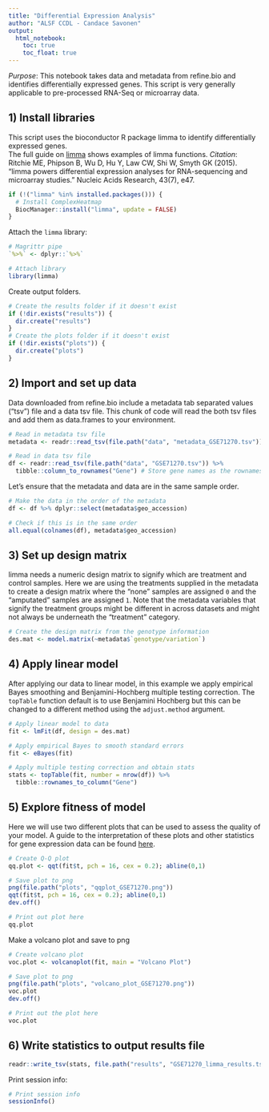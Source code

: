 ```yaml
---
title: "Differential Expression Analysis"
author: "ALSF CCDL - Candace Savonen"
output:   
  html_notebook: 
    toc: true
    toc_float: true
---
```


*Purpose*: This notebook takes data and metadata from refine.bio and identifies 
differentially expressed genes. 
This script is very generally applicable to pre-processed RNA-Seq or
microarray data.

## 1) Install libraries
This script uses the bioconductor R package limma to identify differentially 
expressed genes.  
The full guide on [limma](https://bioconductor.org/packages/release/bioc/vignettes/limma/inst/doc/usersguide.pdf) 
shows examples of limma functions. 
<i>Citation</i>: Ritchie ME, Phipson B, Wu D, Hu Y, Law CW, Shi W, Smyth GK (2015). 
“limma powers differential expression analyses for RNA-sequencing and microarray
studies.” Nucleic Acids Research, 43(7), e47. 

```r
if (!("limma" %in% installed.packages())) {
  # Install ComplexHeatmap
  BiocManager::install("limma", update = FALSE)
}
```

Attach the `limma` library:

```r
# Magrittr pipe
`%>%` <- dplyr::`%>%`

# Attach library
library(limma)
```

Create output folders.

```r
# Create the results folder if it doesn't exist
if (!dir.exists("results")) {
  dir.create("results")
}
# Create the plots folder if it doesn't exist
if (!dir.exists("plots")) {
  dir.create("plots")
}
```

## 2) Import and set up data
Data downloaded from refine.bio include a metadata tab separated values ("tsv")
file and a data tsv file. This chunk of code will read the both tsv files and 
add them as data.frames to your environment. 

```r
# Read in metadata tsv file
metadata <- readr::read_tsv(file.path("data", "metadata_GSE71270.tsv"))

# Read in data tsv file
df <- readr::read_tsv(file.path("data", "GSE71270.tsv")) %>%
  tibble::column_to_rownames("Gene") # Store gene names as the rownames for now
```

Let's ensure that the metadata and data are in the same sample order. 

```r
# Make the data in the order of the metadata
df <- df %>% dplyr::select(metadata$geo_accession)

# Check if this is in the same order
all.equal(colnames(df), metadata$geo_accession)
```

## 3) Set up design matrix
limma needs a numeric design matrix to signify which are treatment and control
samples. 
Here we are using the treatments supplied in the metadata to create
a design matrix where the "none" samples are assigned `0` and the "amputated"
samples are assigned `1`.
Note that the metadata variables that signify the treatment groups might be
different in across datasets and might not always be underneath the "treatment"
category.

```r
# Create the design matrix from the genotype information
des.mat <- model.matrix(~metadata$`genotype/variation`)
```

## 4) Apply linear model
After applying our data to linear model, in this example we apply empirical Bayes
smoothing and Benjamini-Hochberg multiple testing correction. 
The `topTable` function default is to use Benjamini Hochberg but this can be
changed to a different method using the `adjust.method` argument.

```r
# Apply linear model to data
fit <- lmFit(df, design = des.mat)

# Apply empirical Bayes to smooth standard errors
fit <- eBayes(fit)

# Apply multiple testing correction and obtain stats
stats <- topTable(fit, number = nrow(df)) %>% 
  tibble::rownames_to_column("Gene")
```

## 5) Explore fitness of model
Here we will use two different plots that can be used to assess the quality of
your model. A guide to the interpretation of these plots and other statistics for 
gene expression data can be found [here](http://www.nathalievialaneix.eu/doc/pdf/tutorial-rnaseq.pdf).

```r
# Create Q-Q plot
qq.plot <- qqt(fit$t, pch = 16, cex = 0.2); abline(0,1)

# Save plot to png
png(file.path("plots", "qqplot_GSE71270.png"))
qqt(fit$t, pch = 16, cex = 0.2); abline(0,1)
dev.off()

# Print out plot here
qq.plot
```

Make a volcano plot and save to png

```r
# Create volcano plot 
voc.plot <- volcanoplot(fit, main = "Volcano Plot")

# Save plot to png
png(file.path("plots", "volcano_plot_GSE71270.png"))
voc.plot
dev.off()

# Print out the plot here
voc.plot
```

## 6) Write statistics to output results file

```r
readr::write_tsv(stats, file.path("results", "GSE71270_limma_results.tsv"))
```

Print session info:

```r
# Print session info 
sessionInfo()
```
